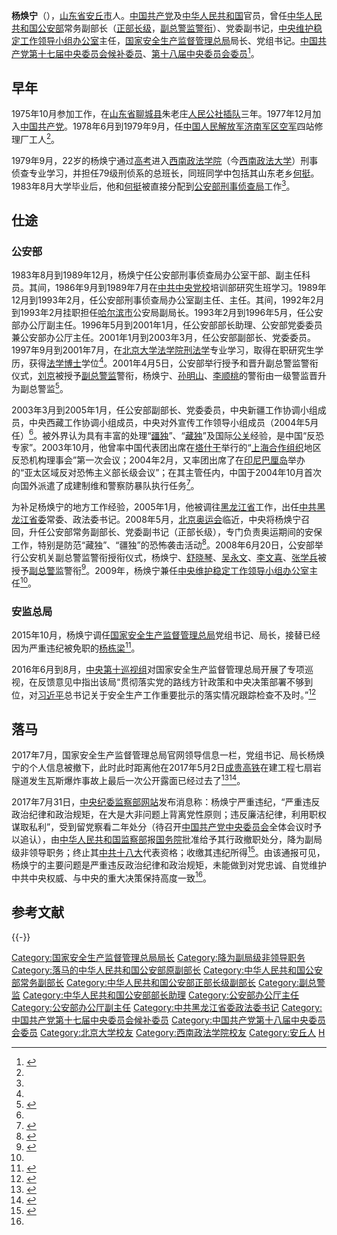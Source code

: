 {{Infobox_officeholder
| name = 杨焕宁
| honorific-suffix = [[副总警监|副总警监]]
| image name = 
| width = 
| now = [[国家安全生产监督管理总局|国家安全生产监督管理总局]]局长
| term_start = 2015年10月30日
| term_end = 2017年8月22日
| predecessor = [[杨栋梁_(1954年)|杨栋梁]]
| successor = [[王玉普|王玉普]]
| now1 = {{PRC}}[[中华人民共和国公安部|公安部]]常务副部长
| term_start1 = 2008年4月
| term_end1 = 2015年10月
| predecessor1 = [[白景富|白景富]]
| successor1 = [[傅政华|傅政华]]
| sex = 男
| different name = 
| party = {{CPC|22px}}
| Native place = [[山东省|山东省]][[安丘市|安丘市]]
| date of birth = {{Birth date and age|1957|3|3}}
| place of birth = {{PRC}}[[山东省|山东省]][[安丘市|安丘县]]
| date of death = 
| place of death = 
| spouse = 
| relatives = 
| educate = * [[西南政法大学|西南政法学院]]刑侦专业毕业
* [[北京大学|北京大学]]法学博士
| past = * <span style="color: blue;">[[中华人民共和国公安部|中华人民共和国公安部]]部长助理<br />（1996年5月－2001年1月）</span>
* <span style="color: blue;">[[中华人民共和国公安部|中华人民共和国公安部]]副部长<br />（2001年1月－2005年1月）</span>
* <span style="color: blue;">[[中国共产党黑龙江省委员会|中共黑龙江省委]]常委、政法委书记<br />（2005年1月－2008年4月）</span>
* <span style="color: blue;">[[中华人民共和国公安部|中华人民共和国公安部]]常务副部长<br />（2008年4月－2015年10月）</span>
* <span style="color: blue;">[[国家安全生产监督管理总局|国家安全生产监督管理总局]]局长<br>（2015年10月－2017年7月）</span>
| work = *《禁毒知识手册》，1991年5月，ISBN 7810113127
*《犯罪发生机理研究》，2001年，ISBN 7503635142
}}

'''杨焕宁'''（{{bd|1957年|3月3日|catIdx=Y}}），[[山东省|山东省]][[安丘市|安丘市]]人。[[中国共产党|中国共产党]]及[[中华人民共和国|中华人民共和国]]官员，曾任[[中华人民共和国公安部|中华人民共和国公安部]]常务副部长（[[省部级正职|正部长级]]，[[副总警监|副总警监]][[中华人民共和国人民警察警衔|警衔]]）、党委副书记，[[中央维护稳定工作领导小组办公室|中央维护稳定工作领导小组办公室]]主任，[[国家安全生产监督管理总局|国家安全生产监督管理总局]]局长、党组书记。[[中国共产党第十七届中央委员会|中国共产党第十七届中央委员会]][[中国共产党第十七届中央委员会候补委员列表|候补委员]]、[[中国共产党第十八届中央委员会|第十八届中央委员会]][[中国共产党第十八届中央委员会委员列表|委员]]<ref name="ifeng">{{Cite web|title=反恐专家杨焕宁任公安部副部长|url=http://news.ifeng.com/mainland/200806/0616_17_598084.shtml|date=2008-06-16|website=凤凰网|archive-url=https://web.archive.org/web/20171010122351/http://news.ifeng.com/mainland/200806/0616_17_598084.shtml|archive-date=2017-10-10|dead-url=no}}</ref>。

==早年==
1975年10月参加工作，在[[山东省|山东省]][[聊城县|聊城县]]朱老庄[[人民公社|人民公社]][[插队落户|插队]]三年。1977年12月加入[[中国共产党|中国共产党]]。1978年6月到1979年9月，任[[中国人民解放军济南军区空军|中国人民解放军济南军区空军]]四站修理厂工人<ref name="ifeng" />。

1979年9月，22岁的杨焕宁通过[[普通高等学校招生全国统一考试|高考]]进入[[西南政法大学|西南政法学院]]（今[[西南政法大学|西南政法大学]]）刑事侦查专业学习，并担任79级刑侦系的总班长，同班同学中包括其山东老乡[[何挺|何挺]]。1983年8月大学毕业后，他和[[何挺|何挺]]被直接分配到[[公安部刑事侦查局|公安部刑事侦查局]]工作<ref name="ifeng" />。

==仕途==
===公安部===
1983年8月到1989年12月，杨焕宁任公安部刑事侦查局办公室干部、副主任科员。其间，1986年9月到1989年7月在[[中共中央党校|中共中央党校]]培训部研究生班学习。1989年12月到1993年2月，任公安部刑事侦查局办公室副主任、主任。其间，1992年2月到1993年2月挂职担任[[哈尔滨市|哈尔滨市]]公安局副局长。1993年2月到1996年5月，任公安部办公厅副主任。1996年5月到2001年1月，任公安部部长助理、公安部党委委员兼公安部办公厅主任。2001年1月到2003年3月，任公安部副部长、党委委员。1997年9月到2001年7月，在[[北京大学法学院|北京大学法学院]][[刑法学|刑法学]]专业学习，取得在职研究生学历，获得[[法学博士|法学博士]]学位<ref name="ifeng" />。2001年4月5日，公安部举行授予和晋升副总警监警衔仪式，[[刘京_(1944年)|刘京]]被授予[[副总警监|副总警监]]警衔，杨焕宁、[[孙明山|孙明山]]、[[李顺桃|李顺桃]]的警衔由一级警监晋升为副总警监<ref>{{Cite web|title=公安部举行授予和晋升副总警监仪式|url=http://www.chinanews.com/2001-04-06/26/83826.html|date=2001-04-06|publisher=中国新闻网|archive-url=https://web.archive.org/web/20170801003155/http://www.chinanews.com/2001-04-06/26/83826.html|archive-date=2017-08-01|dead-url=no}}</ref>。

2003年3月到2005年1月，任公安部副部长、党委委员，中央新疆工作协调小组成员，中央西藏工作协调小组成员，中央对外宣传工作领导小组成员（2004年5月任）<ref name="ifeng" />。被外界认为具有丰富的处理“[[东突厥斯坦独立运动|疆独]]”、“[[西藏独立运动|藏独]]”及国际[[公共关系|公关]]经验，是中国“反恐专家”。2003年10月，他曾率中国代表团出席在[[塔什干|塔什干]]举行的“[[上海合作组织|上海合作组织]]地区反恐机构理事会”第一次会议；2004年2月，又率团出席了在[[印度尼西亚|印尼]][[巴厘岛|巴厘岛]]举办的“亚太区域反对恐怖主义部长级会议”；在其主管任内，中国于2004年10月首次向国外派遣了成建制维和警察防暴队执行任务<ref>{{Cite web|title=杨焕宁任公安部副部长 对付疆独藏独经验丰富|url=http://news.qq.com/a/20080612/000717.htm|date=2008-06-12|publisher=中国网|archive-url=https://web.archive.org/web/20170731231900/http://news.qq.com/a/20080612/000717.htm|archive-date=2017-07-31|dead-url=no}}</ref>。

为补足杨焕宁的地方工作经验，2005年1月，他被调往[[黑龙江省|黑龙江省]]工作，出任[[中国共产党黑龙江省委员会|中共黑龙江省委]]常委、政法委书记。2008年5月，[[2008年夏季奥林匹克运动会|北京奥运会]]临近，中央将杨焕宁召回，升任公安部常务副部长、党委副书记（正部长级），专门负责奥运期间的安保工作，特别是防范“藏独”、“疆独”的恐怖袭击活动<ref name="shuji">{{Cite web|title=杨焕宁任国家安全生产监督管理总局党组书记|url=http://finance.ifeng.com/a/20151014/14019056_0.shtml|date=2015-10-14|publisher=凤凰网|archive-url=https://web.archive.org/web/20190606004321/http://finance.ifeng.com/a/20151014/14019056_0.shtml|archive-date=2019-06-06|dead-url=no}}</ref>。2008年6月20日，公安部举行公安机关副总警监警衔授衔仪式，杨焕宁、[[舒晓琴|舒晓琴]]、[[吴永文|吴永文]]、[[李文喜_(1950年)|李文喜]]、[[张学兵|张学兵]]被授予[[副总警监|副总警监]]警衔<ref>{{Cite web|title=公安部举行副总警监授衔仪式 为杨焕宁等五位同志颁发警衔命令证书|url=http://news.sohu.com/20080621/n257643203.shtml|date=2008-06-21|publisher=搜狐|archive-url=https://web.archive.org/web/20190610034206/http://news.sohu.com/20080621/n257643203.shtml|archive-date=2019-06-10|dead-url=no}}</ref>。2009年，杨焕宁兼任[[中央维护稳定工作领导小组办公室|中央维护稳定工作领导小组办公室]]主任<ref name="shuji" />。

===安监总局===
2015年10月，杨焕宁调任[[国家安全生产监督管理总局|国家安全生产监督管理总局]]党组书记、局长，接替已经因为严重违纪被免职的[[杨栋梁_(1954年)|杨栋梁]]<ref>{{cite news|title=公安部常务副部长杨焕宁接替杨栋梁任安监总局党组书记|url=http://www.thepaper.cn/newsDetail_forward_1384991|date=2015-10-14|newspaper=澎湃新闻|dead-url=yes|accessdate=2015-10-14|archiveurl=https://web.archive.org/web/20151014212626/http://www.thepaper.cn/newsDetail_forward_1384991|archivedate=2015-10-14}}</ref>。

2016年6月到8月，[[中央巡视组|中央第十巡视组]]对国家安全生产监督管理总局开展了专项巡视，在反馈意见中指出该局“贯彻落实党的路线方针政策和中央决策部署不够到位，对[[习近平|习近平]]总书记关于安全生产工作重要批示的落实情况跟踪检查不及时。”<ref name="feidao">{{Cite web|title=杨焕宁这把“飞刀”，落在了意想不到的地方|url=http://news.ifeng.com/a/20170731/51536654_0.shtml|date=2017-07-31|publisher=凤凰网|archive-url=https://web.archive.org/web/20190611224804/http://news.ifeng.com/a/20170731/51536654_0.shtml|archive-date=2019-06-11|dead-url=no}}</ref>

==落马==
2017年7月，国家安全生产监督管理总局官网领导信息一栏，党组书记、局长杨焕宁的个人信息被撤下，此时此时距离他在2017年5月2日[[成貴客運專線|成贵高铁]]在建工程七扇岩隧道发生瓦斯爆炸事故上最后一次公开露面已经过去了{{age in years and days|2017|5|2|2017|7|31|age=no}}<ref>{{cite news|title=杨焕宁被免去国家安监总局局长职务|url=http://news.takungpao.com/hkol/headline/2017-08/3485698.html|work=大公网|date=2017-08-22|accessdate=2022-04-01|archive-date=2022-04-01|archive-url=https://web.archive.org/web/20220401144104/http://news.takungpao.com/hkol/headline/2017-08/3485698.html}}</ref><ref>{{cite web|title=安监总局局长杨焕宁名字被从官网撤下|url=http://www.sina.com.cn/midpage/mobile/index.d.html?docID=fyinvyk1570589&url=news.sina.cn/gn/2017-07-28/detail-ifyinvyk1570589.d.html|access-date=2020-01-05|date=2017-07-28|publisher=新浪|archive-url=https://web.archive.org/web/20190610071945/http://www.sina.com.cn/midpage/mobile/index.d.html?docID=fyinvyk1570589&url=news.sina.cn%2Fgn%2F2017-07-28%2Fdetail-ifyinvyk1570589.d.html|archive-date=2019-06-10|dead-url=yes}}</ref>。

2017年7月31日，[[中央纪委国家监委网站|中央纪委监察部网站]]发布消息称：杨焕宁严重违纪，“严重违反政治纪律和政治规矩，在大是大非问题上背离党性原则；违反廉洁纪律，利用职权谋取私利”，受到留党察看二年处分（待召开[[中国共产党中央委员会|中国共产党中央委员会]]全体会议时予以追认），由[[中华人民共和国监察部|中华人民共和国监察部]]报[[中华人民共和国国务院|国务院]]批准给予其行政撤职处分，降为副局级非领导职务；终止其[[中国共产党第十八次全国代表大会|中共十八大]]代表资格；收缴其违纪所得<ref>{{cite web|title=国家安全生产监督管理总局原党组书记、局长杨焕宁因严重违纪受到留党察看二年、行政撤职处分|url=http://www.ccdi.gov.cn/scdc/zggb/djcf/201707/t20170731_116070.html|accessdate=2017-07-31|publisher=中央纪委监察部网站|archive-url=https://web.archive.org/web/20190130024346/http://www.ccdi.gov.cn/scdc/zggb/djcf/201707/t20170731_116070.html|archive-date=2019-01-30|dead-url=no}}</ref>。由该通报可见，杨焕宁的主要问题是严重违反政治纪律和政治规矩，未能做到对党忠诚、自觉维护中共中央权威、与中央的重大决策保持高度一致<ref name="feidao" />。

== 参考文献 ==
{{Reflist}}

{{-}}
{{start box}}
{{s-gov|prc}}
{{s-before|[[杨栋梁_(1954年)|杨栋梁]]}}
{{s-title|[[国家安全生产监督管理总局|国家安全生产监督管理总局]]局长（[[省部级正职|省部级正职]]）|2015年10月－2017年7月}}
{{s-after|[[王玉普|王玉普]]}}
{{s-before|[[白景富|白景富]]}}
{{s-title|[[中华人民共和国公安部|中华人民共和国公安部]]常务副部长（[[正部长级|正部长级]]）|2008年4月－2015年10月}}
{{s-after|[[傅政华|傅政华]]}}
{{s-ppo|cpc}}
{{s-before|[[杜宇新|杜宇新]]}}
{{s-title|[[中国共产党黑龙江省委员会|中国共产党黑龙江省委员会]][[政法委员会书记|政法委员会书记]]（[[省部级副职|省部级副职]]）|2005年1月－2008年4月}}
{{s-after|[[黄建盛|黄建盛]]}}
{{end box}}
{{国务院/12|直属机构首长}}
{{国家安全生产监督管理总局局长}}
{{中共十八大到十九大期间的反腐败工作}}

{{DEFAULTSORT:Yang杨}}
[[Category:国家安全生产监督管理总局局长|Category:国家安全生产监督管理总局局长]]
[[Category:降为副局级非领导职务|Category:降为副局级非领导职务]]
[[Category:落马的中华人民共和国公安部原副部长|Category:落马的中华人民共和国公安部原副部长]]
[[Category:中华人民共和国公安部常务副部长|Category:中华人民共和国公安部常务副部长]]
[[Category:中华人民共和国公安部正部长级副部长|Category:中华人民共和国公安部正部长级副部长]]
[[Category:副总警监|Category:副总警监]]
[[Category:中华人民共和国公安部部长助理|Category:中华人民共和国公安部部长助理]]
[[Category:公安部办公厅主任|Category:公安部办公厅主任]]
[[Category:公安部办公厅副主任|Category:公安部办公厅副主任]]
[[Category:中共黑龙江省委政法委书记|Category:中共黑龙江省委政法委书记]]
[[Category:中国共产党第十七届中央委员会候补委员|Category:中国共产党第十七届中央委员会候补委员]]
[[Category:中国共产党第十八届中央委员会委员|Category:中国共产党第十八届中央委员会委员]]
[[Category:北京大学校友|Category:北京大学校友]]
[[Category:西南政法学院校友|Category:西南政法学院校友]]
[[Category:安丘人|Category:安丘人]]
[[Category:杨姓|H]]